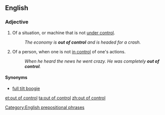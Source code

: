 ==English==

===Adjective===
{{en-adj|pos=[[out]] [[of]] [[control]]|more out of control|most out of control}}

# Of a situation, or machine that is not [[under control]].
#:''The economy is '''out of control''' and is headed for a crash.''
# Of a person, when one is not [[in control]] of one's actions.
#:''When he heard the news he went crazy. He was completely '''out of control'''.''

====Synonyms====
*[[full tilt boogie]]

[[Category:English prepositional phrases]]

[[et:out of control]]
[[ta:out of control]]
[[zh:out of control]]